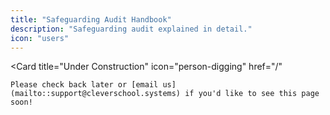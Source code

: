 ```yaml
---
title: "Safeguarding Audit Handbook"
description: "Safeguarding audit explained in detail."
icon: "users"
---
```


<Card
    title="Under Construction"
    icon="person-digging"
    href="/"
>
    Please check back later or [email us](mailto::support@cleverschool.systems) if you'd like to see this page soon!
</Card>
